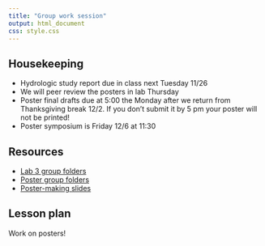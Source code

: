 ```yaml
---
title: "Group work session"
output: html_document
css: style.css
---
```

## Housekeeping

* Hydrologic study report due in class next Tuesday 11/26
* We will peer review the posters in lab Thursday
* Poster final drafts due at 5:00 the Monday after we return from Thanksgiving break 12/2. If you don't submit it by 5 pm your poster will not be printed!
* Poster symposium is Friday 12/6 at 11:30

## Resources

* [Lab 3 group folders](https://drive.google.com/drive/u/0/folders/1wtrXccYT4a-26WlzA1wwQgkIST36K7t7)
* [Poster group folders](https://drive.google.com/drive/u/0/folders/1863RanHSeoydJAx8f_UEz_1qiIuW3zyb)
* [Poster-making slides](https://docs.google.com/presentation/d/1V1wmwCNhazFZqrEC-DNapyhbKBnCFK-v0bHhTuFZGt8)

## Lesson plan

Work on posters!
